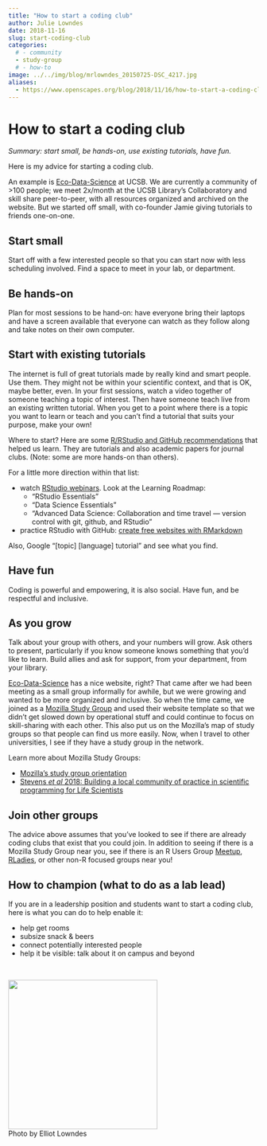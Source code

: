 ```yaml
---
title: "How to start a coding club"
author: Julie Lowndes
date: 2018-11-16
slug: start-coding-club
categories:
  # - community
  - study-group
  # - how-to
image: ../../img/blog/mrlowndes_20150725-DSC_4217.jpg
aliases: 
  - https://www.openscapes.org/blog/2018/11/16/how-to-start-a-coding-club/
---
```


# How to start a coding club

*Summary: start small, be hands-on, use existing tutorials, have fun.*

Here is my advice for starting a coding club. 

An example is [Eco-Data-Science](http://eco-data-science.github.io/) at UCSB. We are currently a community of >100 people; we meet 2x/month at the UCSB Library's Collaboratory and skill share peer-to-peer, with all resources organized and archived on the website. But we started off small, with co-founder Jamie giving tutorials to friends one-on-one.

## Start small

Start off with a few interested people so that you can start now with less scheduling involved. Find a space to meet in your lab, or department.

## Be hands-on

Plan for most sessions to be hand-on: have everyone bring their laptops and have a screen available that everyone can watch as they follow along and take notes on their own computer. 

## Start with existing tutorials

The internet is full of great tutorials made by really kind and smart people. Use them. They might not be within your scientific context, and that is OK, maybe better, even. In your first sessions, watch a video together of someone teaching a topic of interest. Then have someone teach live from an existing written tutorial. When you get to a point where there is a topic you want to learn or teach and you can't find a tutorial that suits your purpose, make your own!

Where to start? Here are some [R/RStudio and GitHub recommendations](http://ohi-science.org/betterscienceinlesstime/resources_and_community) that helped us learn. They are tutorials and also academic papers for journal clubs. (Note: some are more hands-on than others).

For a little more direction within that list:

- watch [RStudio webinars](https://resources.rstudio.com/). Look at the Learning Roadmap: 
    - "RStudio Essentials"
    - "Data Science Essentials"
    - "Advanced Data Science: Collaboration and time travel — version control with git, github, and RStudio"  
- practice RStudio with GitHub: [create free websites with RMarkdown](https://jules32.github.io/rmarkdown-website-tutorial/)

Also, Google "[topic] [language] tutorial" and see what you find.

## Have fun

Coding is powerful and empowering, it is also social. Have fun, and be respectful and inclusive. 

## As you grow

Talk about your group with others, and your numbers will grow. Ask others to present, particularly if you know someone knows something that you'd like to learn. Build allies and ask for support, from your department, from your library. 


[Eco-Data-Science](http://eco-data-science.github.io/) has a nice website, right? That came after we had been meeting as a small group informally for awhile, but we were growing and wanted to be more organized and inclusive. So when the time came, we joined as a [Mozilla Study Group](https://science.mozilla.org/programs/studygroups/join) and used their website template so that we didn't get slowed down by operational stuff and could continue to focus on skill-sharing with each other. This also put us on the Mozilla's map of study groups so that people can find us more easily. Now, when I travel to other universities, I see if they have a study group in the network.

Learn more about Mozilla Study Groups: 

- [Mozilla's study group orientation](https://mozillascience.github.io/study-group-orientation/1-about-study-groups.html)
- [Stevens *et al* 2018: Building a local community of practice in scientific programming for Life Scientists](https://www.biorxiv.org/content/early/2018/11/11/265421)

## Join other groups

The advice above assumes that you've looked to see if there are already coding clubs that exist that you could join. In addition to seeing if there is a Mozilla Study Group near you, see if there is an R Users Group [Meetup](https://www.meetup.com/), [RLadies](https://rladies.org), or other non-R focused groups near you!

## How to champion (what to do as a lab lead)

If you are in a leadership position and students want to start a coding club, here is what you can do to help enable it:

- help get rooms
- subsize snack & beers
- connect potentially interested people
- help it be visible: talk about it on campus and beyond

<br>

<img src="/img/blog/mrlowndes_20150725-DSC_4217.jpg" width="300px">  
Photo by Elliot Lowndes

